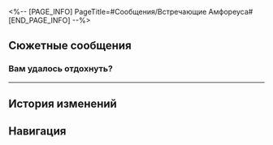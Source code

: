 <%-- [PAGE_INFO]
PageTitle=#Сообщения/Встречающие Амфореуса#
[END_PAGE_INFO] --%>
{{Сообщение Инфобокс
|id          = 177
|Изображение = НИП Встречающие Амфореуса Иконка.png
|Тип         = Группа
|Персонажи   = [[Дань Хэн]]; [[Первопроходец]]; [[Фаенон]]
|Фракция     = Другие
}}

==Сюжетные сообщения==
===Вам удалось отдохнуть?===
{{Сообщения
|условие_получения = 
|текст =
:'''Фаенон:''' Вам удалось отдохнуть?
:{Выбор} Как заново родились.
::'''(Первопроходец):''' Готовы к свершениям!
::'''Фаенон:''' Прекрасно. Вижу, вы полны энергии.
::'''Дань Хэн:''' Комната отличная, в ней хорошо отдыхается. Ты хочешь о чём-то поговорить с нами?
:{Выбор} Не слишком...
::'''(Первопроходец):''' Плохо спалось.
::'''Фаенон:''' Как жаль. Вам купальни помешали?
::'''Дань Хэн:''' Комната отличная, мы просто вчера переутомились. Ты хочешь о чём-то с нами поговорить?
:{Выбор} Так это ты...
::'''(Первопроходец):''' Ой, это ты. А я {{MC|ж=думала|м=думал}}...
::'''Фаенон:''' Что ты {{MC|ж=думала|м=думал}}? Что кто-то меня опередил?
::'''Дань Хэн:''' Ладно. Ты хочешь о чём-то поговорить?
:'''Фаенон:''' У меня хорошие новости!
:'''Фаенон:''' Госпожа Трианна нашла каструм Кремнос. Нужно поскорее встретиться в купальнях златиусов в Мраморном дворце и подготовиться к походу на Никадора.
:'''Фаенон:''' Но вы можете ещё немного отдохнуть.
:'''Фаенон:''' Всё не настолько срочно.
}}
----

==История изменений==
{{История изменений|3.5}}

==Навигация==
{{Сообщения Навбокс}}